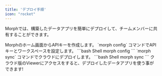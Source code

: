 ```yaml
---
title: 'デプロイ手順'
icon: "rocket"
---
```


Morphでは、構築したデータアプリを簡単にデプロイして、チームメンバーに共有することができます。

<Steps>
  <Step title="クラウド版にログインしAPIキーを作成する">
    Morphのホーム画面からAPIキーを作成します。
  </Step>
  <Step title="CLIでAPIを設定する">
    `morph config` コマンドでAPIキーとワークスペースを設定します。
    ```bash Shell
    morph config
    ```
  </Step>
  <Step title="クラウドにデプロイする">
    `morph sync` コマンドでクラウドにデプロイします。
    ```bash Shell
    morph sync
    ```
  </Step>
  <Step title="クラウド版のViewerにアクセスする">
    クラウド版のViewerにアクセスをすると、デプロイしたデータアプリを使う事ができます!
  </Step>
</Steps>